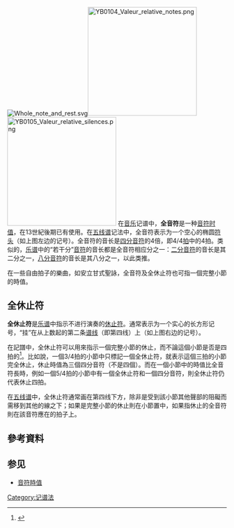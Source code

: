 [[File:Whole_note_and_rest.svg|thumb]][[File:YB0104_Valeur_relative_notes.png|250px]][[File:YB0105_Valeur_relative_silences.png|250px]]
在[[音乐|音乐]]记谱中，'''全音符'''是一种[[音符时值|音符时值]]，在13世紀後期已有使用。在[[五线谱|五线谱]]记法中，全音符表示为一个空心的椭圆[[符头|符头]]（如上图左边的记号）。全音符的音长是[[四分音符|四分音符]]的4倍，即4/4[[节拍|拍]]中的4拍。类似的，[[乐谱|乐谱]]中的“若干分”[[音符|音符]]的音长都是全音符相应分之一：[[二分音符|二分音符]]的音长是其二分之一，[[八分音符|八分音符]]的音长是其八分之一，以此类推。

在一些自由拍子的樂曲，如安立甘式聖詠，全音符及全休止符也可指一個完整小節的時值。

==全休止符==
'''全休止符'''是[[乐谱|乐谱]]中指示不进行演奏的[[休止符|休止符]]。通常表示为一个实心的长方形记号，“挂”在从上数起的第二条[[五线谱|谱线]]（即第四线）上（如上图右边的记号）。

在記譜中，全休止符可以用來指示一個完整小節的休止，而不論這個小節是否是四拍的<ref>{{Cite web |url=http://www.midicn.com/article/Article_Show.asp?ArticleID=51 |title=存档副本 |accessdate=2008-01-02 |archive-date=2007-08-19 |archive-url=https://web.archive.org/web/20070819012105/http://www.midicn.com/article/Article_Show.asp?ArticleID=51 |dead-url=yes }}</ref>。比如說，一個3/4拍的小節中只標記一個全休止符，就表示這個三拍的小節完全休止，休止時值為三個四分音符（不是四個）。而在一個小節中的時值比全音符長時，例如一個5/4拍的小節中有一個全休止符和一個四分音符，則全休止符仍代表休止四拍。

在[[五线谱|五线谱]]中，全休止符通常画在第四线下方，除非是受到該小節其他聲部的阻礙而需移到其他的線之下；如果是完整小節的休止則在小節置中，如果指休止的全音符則在該音符應在的拍子上。

==參考資料==
{{reflist}}

==参见==
*[[音符時值|音符時值]]

{{Musical note values}}
[[Category:记谱法|Category:记谱法]]

{{音乐小作品}}